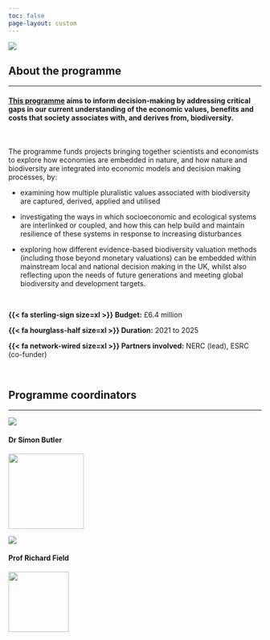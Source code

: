 ```yaml
---
toc: false
page-layout: custom
---
```


![](/images/landing_page_crop.png){fig-alt="Photograph of a natural wooded landscape. Tops of coniferous trees are visible in the foreground, with the treescape continuing into the midground and background."}

::: {.grid}

::: {.g-col-8 .g-start-3}

# About the programme{#about}

<hr />

#### [This programme](https://www.ukri.org/what-we-do/our-main-funds-and-areas-of-support/browse-our-areas-of-investment-and-support/economics-of-biodiversity/) aims to inform decision-making by addressing critical gaps in our current understanding of the **economic values, benefits and costs** that society associates with, and derives from, **biodiversity**.

<br />

The programme funds projects bringing together scientists and economists to explore how economies are embedded in nature, and how nature and biodiversity are integrated into economic models and decision making processes, by:

* examining how multiple pluralistic values associated with biodiversity are captured, derived, applied and utilised

* investigating the ways in which socioeconomic and ecological systems are interlinked or coupled, and how this can help build and maintain resilience of these systems in response to increasing disturbances

* exploring how different evidence-based biodiversity valuation methods (including those beyond monetary valuations) can be embedded within mainstream local and national decision making in the UK, whilst also reflecting upon the needs of future generations and meeting global biodiversity and development targets.

<br />

:::

::: {.g-col-2 .g-start-3 .text-center}
**{{< fa sterling-sign size=xl >}}  Budget:** £6.4 million
:::

::: {.g-col-2 .g-start-5 .text-center}
**{{< fa hourglass-half size=xl >}}  Duration:** 2021 to 2025
:::

::: {.g-col-4 .g-start-7 .text-center}
**{{< fa network-wired size=xl >}}  Partners involved:** NERC (lead), ESRC (co-funder)
:::

<br />

::: {.g-col-8 .g-start-3}

# Programme coordinators{#coord}

<hr />

:::

::: {.g-col-1 .g-start-3}

```{=html}
<img src="https://valuing-soundscapes.github.io/images/sjb.png" class="profile-shape-circle profile-image-small" >
```

:::

::: {.g-col-2 .g-start-4 .text-center}

#### Dr Simon Butler

![](images/institute_logos/UEA_dark_crop.png){width=150 fig-align="center"}

:::

::: {.g-col-1 .g-start-7}

```{=html}
<img src="/images/richardfield_sq.png" class="profile-shape-circle profile-image-small" >
```
::: 

::: {.g-col-2 .g-start-8 .text-center}

#### Prof Richard Field

![](images/institute_logos/UoN_dark_crop.png){width=120 fig-align="center"}

:::

:::

<br />
<br />
